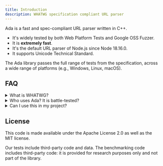 ```yaml
---
title: Introduction
description: WHATWG specification compliant URL parser
---
```


Ada is a fast and spec-compliant URL parser written in C++.

- It's widely tested by both Web Platform Tests and Google OSS Fuzzer.
- It is **extremely fast**.
- It's the default URL parser of Node.js since Node 18.16.0.
- It supports Unicode Technical Standard.

The Ada library passes the full range of tests from the specification, across a wide range of platforms (e.g., Windows, Linux, macOS).

## FAQ

<details>
<summary>What is WHATWG?</summary>
The term WHATWG stands for **Web Hypertext Application Technology Working Group**.

It is a community-driven organization that focuses on developing and maintaining web standards.
The WHATWG was initially formed in response to the divergence between the World Wide Web Consortium (W3C) and the browser vendors at the time, who felt that the W3C process was too slow to address the evolving needs of web developers.
</details>

<details>
<summary>Who uses Ada? It is battle-tested?</summary>
Ada is adopted by Node.js and used by millions of developers since Node.js 18.16.0.
</details>

<details>
<summary>Can I use this in my project?</summary>
Yes. Free to use for personal and commercial projects. Ada is available under MIT and Apache License 2.0.
</details>

## License

This code is made available under the Apache License 2.0 as well as the MIT license.

Our tests include third-party code and data. The benchmarking code includes third-party code: it is provided for research purposes only and not part of the library.
